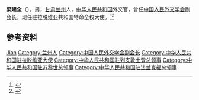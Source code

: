 '''梁建全'''（{{bd|1962年|9月|}}），男，[[甘肃|甘肃]][[兰州|兰州]]人，[[中华人民共和国|中华人民共和国]]外交官，曾任[[中国人民外交学会|中国人民外交学会]]副会长，现任驻拉脱维亚共和国特命全权大使。<ref>{{Cite web|title=梁建全总领事简历|url=http://zurich.china-consulate.org/chn/zlgxx/zlgjs/t360374.htm|accessdate=2021-02-14|work=中华人民共和国驻苏黎世总领事馆|archive-date=2017-05-05|archive-url=https://web.archive.org/web/20170505204513/http://zurich.china-consulate.org/chn/zlgxx/zlgjs/t360374.htm|dead-url=no}}</ref><ref>{{Cite web|title=大使简历|url=http://lv.chineseembassy.org/chn/dsxx/dsjl/|accessdate=2021-02-14|work=中华人民共和国驻拉脱维亚共和国大使馆|archive-date=2019-08-27|archive-url=https://web.archive.org/web/20190827083504/http://lv.chineseembassy.org/chn/dsxx/dsjl/|dead-url=no}}</ref>

== 参考资料 ==
{{reflist}}

{{start box}}
{{s-dip}}
{{succession box|[[黄勇_(外交官)|黄勇]]|现任|[[中国驻拉脱维亚大使列表|中华人民共和国驻拉脱维亚大使]]|2019年9月－}}
{{succession box|[[李晓驷|李晓驷]]|[[毛静秋|毛静秋]]|[[中国驻苏黎世总领事列表|中华人民共和国驻苏黎世总领事]]<br><small>[[中国驻列支敦士登总领事列表|兼驻列支敦士登]]</small>|2010年1月－2014年3月}}
{{end box}}
{{Authority control}}
{{DEFAULTSORT:Liang梁}}
[[Category:梁姓|Jian]]
[[Category:兰州人|Category:兰州人]]
[[Category:中国人民外交学会副会长|Category:中国人民外交学会副会长]]
[[Category:中华人民共和国驻拉脱维亚大使|Category:中华人民共和国驻拉脱维亚大使]]
[[Category:中华人民共和国驻列支敦士登总领事|Category:中华人民共和国驻列支敦士登总领事]]
[[Category:中华人民共和国驻苏黎世总领事|Category:中华人民共和国驻苏黎世总领事]]
[[Category:中华人民共和国驻法兰克福总领事|Category:中华人民共和国驻法兰克福总领事]]

{{中国人物小作品}}